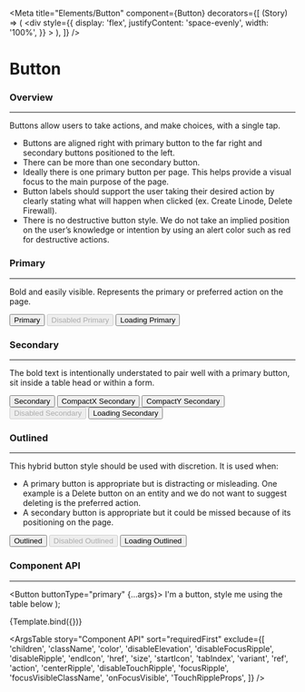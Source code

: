 
<Meta
  title="Elements/Button"
  component={Button}
  decorators={[
    (Story) => (
      <div
        style={{
          display: 'flex',
          justifyContent: 'space-evenly',
          width: '100%',
        }}
      >
        <Story />
      </div>
    ),
  ]}
/>

# Button

### Overview

<hr />

Buttons allow users to take actions, and make choices, with a single tap.

- Buttons are aligned right with primary button to the far right and secondary buttons positioned to the left.
- There can be more than one secondary button.
- Ideally there is one primary button per page. This helps provide a visual focus to the main purpose of the page.
- Button labels should support the user taking their desired action by clearly stating what will happen when clicked (ex. Create Linode, Delete Firewall).
- There is no destructive button style. We do not take an implied position on the user’s knowledge or intention by using an alert color such as red for destructive actions.

### Primary

<hr />

Bold and easily visible. Represents the primary or preferred action on the page.

<Canvas>
  <Story name="Primary">
    <Button buttonType="primary" data-qa-button="primary">
      Primary
    </Button>
    <Button buttonType="primary" disabled data-qa-button="primary">
      Disabled Primary
    </Button>
    <Button buttonType="primary" loading data-qa-button="primary">
      Loading Primary
    </Button>
  </Story>
</Canvas>

### Secondary

<hr />

The bold text is intentionally understated to pair well with a primary button, sit inside a table head or within a form.

<Canvas>
  <Story name="Secondary">
    <Button buttonType="secondary" data-qa-button="secondary">
      Secondary
    </Button>
    <Button buttonType="secondary" compactX data-qa-button="secondary">
      CompactX Secondary
    </Button>
    <Button buttonType="secondary" compactY data-qa-button="secondary" style={{ marginTop: 7, maxHeight: 20 }}>
      CompactY Secondary
    </Button>
    <Button buttonType="secondary" disabled data-qa-button="secondary">
      Disabled Secondary
    </Button>
    <Button buttonType="secondary" loading data-qa-button="secondary">
      Loading Secondary
    </Button>
  </Story>
</Canvas>

### Outlined

<hr />

This hybrid button style should be used with discretion. It is used when:

- A primary button is appropriate but is distracting or misleading. One example is a Delete button on an entity and we do not want to suggest deleting is the preferred action.
- A secondary button is appropriate but it could be missed because of its positioning on the page.

<Canvas>
  <Story name="Outlined">
    <Button buttonType="outlined" data-qa-button="outlined">
      Outlined
    </Button>
    <Button buttonType="outlined" disabled data-qa-button="outlined">
      Disabled Outlined
    </Button>
    <Button buttonType="outlined" loading data-qa-button="outlined">
      Loading Outlined
    </Button>
  </Story>
</Canvas>

### Component API

<hr />

<!-- TODO: Look into why the code generated from binding the component is not accurate -->

  <Button buttonType="primary" {...args}>
    I'm a button, style me using the table below
  </Button>
);

<Canvas>
  <Story
    name="Component API"
    args={{
      buttonType: 'primary',
      compactX: false,
      compactY: false,
      disabled: false,
      disableRipple: false,
      fullWidth: false,
      loading: false,
      tooltipText: '',
    }}
    argTypes={{
      buttonType: {
        description: 'The variant to use.',
      },
      compactX: {
        description:
          'Removes the left and right spacing of the text for secondary buttons only.',
        table: {
          defaultValue: { summary: 'false' },
        },
      },
      compactY: {
        description:
          'Removes the top and bottom spacing of the text for secondary buttons only.',
        table: {
          defaultValue: { summary: 'false' },
        },
      },
      disabled: {
        description:
          'A button should remain disabled until all required data has been entered in a form or data has been changed in an edit state.',
        table: {
          defaultValue: { summary: 'false' },
        },
      },
      fullWidth: {
        table: {
          defaultValue: { summary: 'false' },
        },
      },
      loading: {
        description: 'Used to depict a loading state.',
        table: {
          defaultValue: { summary: 'false' },
        },
      },
      tooltipText: {
        description:
          'Displays informative text when users hover over the icon.',
      },
    }}
  >
    {Template.bind({})}
  </Story>
</Canvas>

<ArgsTable
  story="Component API"
  sort="requiredFirst"
  exclude={[
    <!-- These are props that are not relevant -->
    'children',
    'className',
    'color',
    'disableElevation',
    'disableFocusRipple',
    'disableRipple',
    'endIcon',
    'href',
    'size',
    'startIcon',
    'tabIndex',
    'variant',
    <!-- These are props inherited from ButtonBase that we do not use -->
    'ref',
    'action',
    'centerRipple',
    'disableTouchRipple',
    'focusRipple',
    'focusVisibleClassName',
    'onFocusVisible',
    'TouchRippleProps',
  ]}
/>

